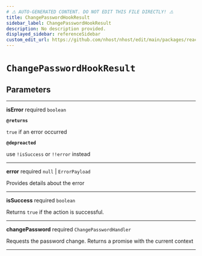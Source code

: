 ```yaml
---
# ⚠️ AUTO-GENERATED CONTENT. DO NOT EDIT THIS FILE DIRECTLY! ⚠️
title: ChangePasswordHookResult
sidebar_label: ChangePasswordHookResult
description: No description provided.
displayed_sidebar: referenceSidebar
custom_edit_url: https://github.com/nhost/nhost/edit/main/packages/react/src/useChangePassword.ts#L18
---
```


# `ChangePasswordHookResult`

## Parameters

---

**<span className="parameter-name">isError</span>** <span className="optional-status">required</span> `boolean`

**`@returns`**

`true` if an error occurred

**`@depreacted`**

use `!isSuccess` or `!!error` instead

---

**<span className="parameter-name">error</span>** <span className="optional-status">required</span> `null` | `ErrorPayload`

Provides details about the error

---

**<span className="parameter-name">isSuccess</span>** <span className="optional-status">required</span> `boolean`

Returns `true` if the action is successful.

---

**<span className="parameter-name">changePassword</span>** <span className="optional-status">required</span> `ChangePasswordHandler`

Requests the password change. Returns a promise with the current context

---
